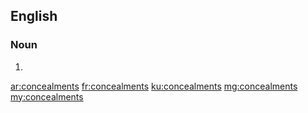 ==English==

===Noun===
{{head|en}}

# {{plural of|concealment}}

[[ar:concealments]]
[[fr:concealments]]
[[ku:concealments]]
[[mg:concealments]]
[[my:concealments]]